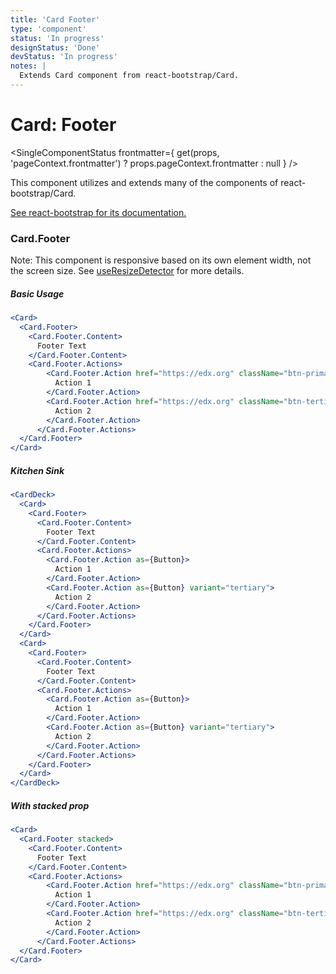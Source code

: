 ```yaml
---
title: 'Card Footer'
type: 'component'
status: 'In progress'
designStatus: 'Done'
devStatus: 'In progress'
notes: |
  Extends Card component from react-bootstrap/Card.
---
```



# Card: Footer

<SingleComponentStatus
  frontmatter={
    get(props, 'pageContext.frontmatter') ? props.pageContext.frontmatter : null
  }
/>

<p>This component utilizes and extends many of the components of react-bootstrap/Card.</p>
<p>
  <a href="https://react-bootstrap.github.io/components/cards/" target="_blank" rel="noopener noreferrer">
    See react-bootstrap for its documentation.
  </a>
</p>

### Card.Footer

<p>
  Note: This component is responsive based on its own element width, not the screen size. See <a href="/hooks/useResizeDetector">useResizeDetector</a> for more details.
</p>

##### Basic Usage

```jsx live
<Card>
  <Card.Footer>
    <Card.Footer.Content>
      Footer Text
    </Card.Footer.Content>
    <Card.Footer.Actions>
        <Card.Footer.Action href="https://edx.org" className="btn-primary">
          Action 1
        </Card.Footer.Action>
        <Card.Footer.Action href="https://edx.org" className="btn-tertiary">
          Action 2
        </Card.Footer.Action>
      </Card.Footer.Actions>
  </Card.Footer>
</Card>
```

##### Kitchen Sink

```jsx live
<CardDeck>
  <Card>
    <Card.Footer>
      <Card.Footer.Content>
        Footer Text
      </Card.Footer.Content>
      <Card.Footer.Actions>
        <Card.Footer.Action as={Button}>
          Action 1
        </Card.Footer.Action>
        <Card.Footer.Action as={Button} variant="tertiary">
          Action 2
        </Card.Footer.Action>
      </Card.Footer.Actions>
    </Card.Footer>
  </Card>
  <Card>
    <Card.Footer>
      <Card.Footer.Content>
        Footer Text
      </Card.Footer.Content>
      <Card.Footer.Actions>
        <Card.Footer.Action as={Button}>
          Action 1
        </Card.Footer.Action>
        <Card.Footer.Action as={Button} variant="tertiary">
          Action 2
        </Card.Footer.Action>
      </Card.Footer.Actions>
    </Card.Footer>
  </Card>
</CardDeck>
```

##### With stacked prop

```jsx live
<Card>
  <Card.Footer stacked>
    <Card.Footer.Content>
      Footer Text
    </Card.Footer.Content>
    <Card.Footer.Actions>
        <Card.Footer.Action href="https://edx.org" className="btn-primary">
          Action 1
        </Card.Footer.Action>
        <Card.Footer.Action href="https://edx.org" className="btn-tertiary">
          Action 2
        </Card.Footer.Action>
      </Card.Footer.Actions>
  </Card.Footer>
</Card>
```
